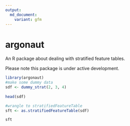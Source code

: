 ```yaml
---
output:
  md_document:
    variant: gfm
---
```


# argonaut
An R package about dealing with stratified feature tables.

Please note this package is under active development. 

```r
library(argonaut)
#make some dummy data
sdf <- dummy_strat(2, 3, 4)
 
head(sdf)

#wrangle to stratifiedFeatureTable
sft <- as.stratifiedFeatureTable(sdf)

sft

```

